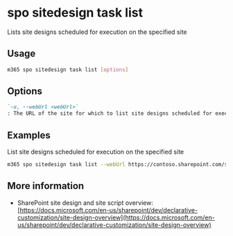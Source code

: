 
# spo sitedesign task list

Lists site designs scheduled for execution on the specified site

## Usage

```sh
m365 spo sitedesign task list [options]
```

## Options

```md definition-list
`-u, --webUrl <webUrl>`
: The URL of the site for which to list site designs scheduled for execution
```

<Global />

## Examples

List site designs scheduled for execution on the specified site

```sh
m365 spo sitedesign task list --webUrl https://contoso.sharepoint.com/sites/team-a
```

## More information

- SharePoint site design and site script overview: [https://docs.microsoft.com/en-us/sharepoint/dev/declarative-customization/site-design-overview](https://docs.microsoft.com/en-us/sharepoint/dev/declarative-customization/site-design-overview)
